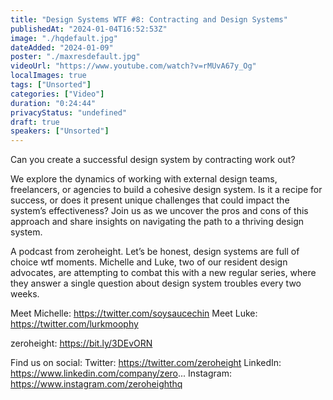 ```yaml
---
title: "Design Systems WTF #8: Contracting and Design Systems"
publishedAt: "2024-01-04T16:52:53Z"
image: "./hqdefault.jpg"
dateAdded: "2024-01-09"
poster: "./maxresdefault.jpg"
videoUrl: "https://www.youtube.com/watch?v=rMUvA67y_Og"
localImages: true
tags: ["Unsorted"]
categories: ["Video"]
duration: "0:24:44"
privacyStatus: "undefined"
draft: true
speakers: ["Unsorted"]
---
```

Can you create a successful design system by contracting work out?

We explore the dynamics of working with external design teams, freelancers, or agencies to build a cohesive design system. Is it a recipe for success, or does it present unique challenges that could impact the system’s effectiveness? Join us as we uncover the pros and cons of this approach and share insights on navigating the path to a thriving design system.

A podcast from zeroheight. Let’s be honest, design systems are full of choice wtf moments. Michelle and Luke, two of our resident design advocates, are attempting to combat this with a new regular series, where they answer a single question about design system troubles every two weeks.

Meet Michelle: https://twitter.com/soysaucechin
Meet Luke: https://twitter.com/lurkmoophy

zeroheight: https://bit.ly/3DEvORN

Find us on social:
Twitter: https://twitter.com/zeroheight
LinkedIn: https://www.linkedin.com/company/zero...
Instagram: https://www.instagram.com/zeroheighthq
